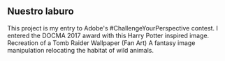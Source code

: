 ## Nuestro laburo

<ProjectCard title="Gerre" link="https://www.behance.net/gallery/58937147/Freiheit" bg="linear-gradient(to right, #3A3A3A 0%, #AFAFAF 100%)">
This project is my entry to Adobe's #ChallengeYourPerspective contest.
</ProjectCard>
<ProjectCard title="Eska" link="https://www.behance.net/gallery/52915793/Harry-Potter" bg="linear-gradient(to right, #D4145A 0%, #FBB03B 100%)">
I entered the DOCMA 2017 award with this Harry Potter inspired image.
</ProjectCard>
<ProjectCard title="Génesis" link="https://www.behance.net/gallery/43907099/Tomb-Raider" bg="linear-gradient(to right, #009245 0%, #FCEE21 100%)">
Recreation of a Tomb Raider Wallpaper (Fan Art)
</ProjectCard>
<ProjectCard title="Identidad" link="https://www.behance.net/gallery/38068151/Eagle" bg="linear-gradient(to right, #3A3A3A 0%, #AFAFAF 100%)">
A fantasy image manipulation relocating the habitat of wild animals.
</ProjectCard>
